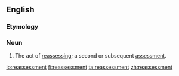==English==
===Etymology===
{{prefix|re|assessment|lang=en}}
===Noun===
{{en-noun}}
# The act of [[reassess]]ing; a second or subsequent [[assessment]].

[[io:reassessment]]
[[fi:reassessment]]
[[ta:reassessment]]
[[zh:reassessment]]